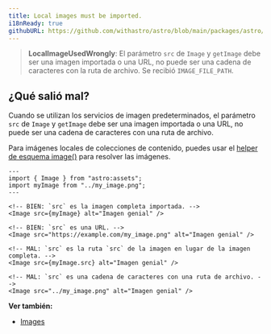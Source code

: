 ```yaml
---
title: Local images must be imported.
i18nReady: true
githubURL: https://github.com/withastro/astro/blob/main/packages/astro/src/core/errors/errors-data.ts
---
```


> **LocalImageUsedWrongly**: El parámetro `src` de `Image` y `getImage` debe ser una imagen importada o una URL, no puede ser una cadena de caracteres con la ruta de archivo. Se recibió `IMAGE_FILE_PATH`.

## ¿Qué salió mal?
Cuando se utilizan los servicios de imagen predeterminados, el parámetro `src` de `Image` y `getImage` debe ser una imagen importada o una URL, no puede ser una cadena de caracteres con una ruta de archivo.

Para imágenes locales de colecciones de contenido, puedes usar el [helper de esquema image()](/es/guides/images/#imágenes-en-colecciones-de-contenido) para resolver las imágenes.

```astro
---
import { Image } from "astro:assets";
import myImage from "../my_image.png";
---

<!-- BIEN: `src` es la imagen completa importada. -->
<Image src={myImage} alt="Imagen genial" />

<!-- BIEN: `src` es una URL. -->
<Image src="https://example.com/my_image.png" alt="Imagen genial" />

<!-- MAL: `src` es la ruta `src` de la imagen en lugar de la imagen completa. -->
<Image src={myImage.src} alt="Imagen genial" />

<!-- MAL: `src` es una cadena de caracteres con una ruta de archivo. -->
<Image src="../my_image.png" alt="Imagen genial" />
```

**Ver también:**
-  [Images](/es/guides/images/)
